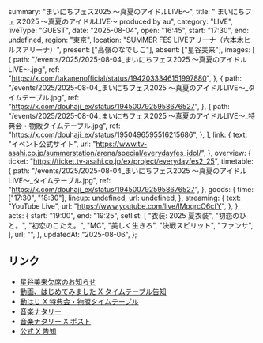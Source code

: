   summary: "まいにちフェス2025 ～真夏のアイドルLIVE～",
  title: " まいにちフェス2025 ～真夏のアイドルLIVE～ produced by au",
  category: "LIVE",
  liveType: "GUEST",
  date: "2025-08-04",
  open: "16:45",
  start: "17:30",
  end: undefined,
  region: "東京",
  location: "SUMMER FES LIVEアリーナ（六本木ヒルズアリーナ）",
  present: ["高嶺のなでしこ"],
  absent: ["星谷美来"],
  images: [
    {
      path: "/events/2025/2025-08-04_まいにちフェス2025 ～真夏のアイドルLIVE～.jpg",
      ref: "https://x.com/takanenofficial/status/1942033346151997880",
    },
    {
      path: "/events/2025/2025-08-04_まいにちフェス2025 ～真夏のアイドルLIVE～_タイムテーブル.jpg",
      ref: "https://x.com/douhaji_ex/status/1945007925958676527",
    },
    {
      path: "/events/2025/2025-08-04_まいにちフェス2025 ～真夏のアイドルLIVE～_特典会・物販タイムテーブル.jpg",
      ref: "https://x.com/douhaji_ex/status/1950496595516215686",
    },
  ],
  link: {
    text: "イベント公式サイト",
    url: "https://www.tv-asahi.co.jp/summerstation/arena/special/everydayfes_idol/",
  },
  overview: {
    ticket: "https://ticket.tv-asahi.co.jp/ex/project/everydayfes2_25",
    timetable: {
      path: "/events/2025/2025-08-04_まいにちフェス2025 ～真夏のアイドルLIVE～_タイムテーブル.jpg",
      ref: "https://x.com/douhaji_ex/status/1945007925958676527",
    },
    goods: {
      time: ["17:30", "18:30"],
      lineup: undefined,
      url: undefined,
    },
    streaming: {
      text: "YouTube Live",
      url: "https://www.youtube.com/live/lMoqrcO6cfY",
    },
  },
  acts: {
    start: "19:00",
    end: "19:25",
    setlist: [
      "衣装: 2025 夏衣装",
      "初恋のひと。",
      "初恋のこたえ。",
      "MC",
      "美しく生きろ",
      "決戦スピリット",
      "ファンサ",
    ],
    url: "",
  },
  updatedAt: "2025-08-06",
};

## リンク

- [星谷美来欠席のお知らせ](https://x.com/takanenofficial/status/1950424896665980973)
- [動画、はじめてみました X タイムテーブル告知](https://x.com/douhaji_ex/status/1945007925958676527)
- [動はじ X 特典会・物販タイムテーブル](https://x.com/douhaji_ex/status/1950496595516215686)
- [音楽ナタリー](https://natalie.mu/music/news/631162)
- [音楽ナタリー X ポスト](https://x.com/natalie_mu/status/1941980539726274909)
- [公式 X 告知](https://x.com/takanenofficial/status/1942033346151997880)
